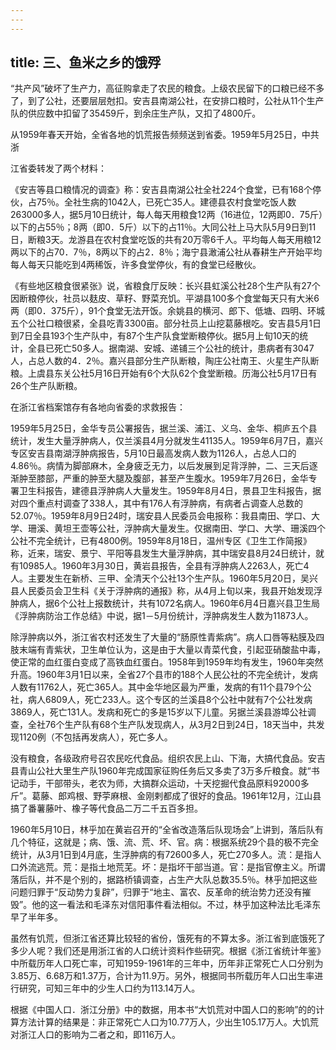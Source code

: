 ```yaml
---
---
---
```

title: 三、鱼米之乡的饿殍
---



“共产风”破坏了生产力，高征购拿走了农民的粮食。上级农民留下的口粮已经不多了，到了公社，还要层层尅扣。安吉县南湖公社，在安排口粮时，公社从11个生产队的供应数中扣留了35459斤，到余庄生产队，又扣了4800斤。

从1959年春天开始，全省各地的饥荒报告频频送到省委。1959年5月25日，中共浙

江省委转发了两个材料：

《安吉等县口粮情况的调查》称：安吉县南湖公社全社224个食堂，已有168个停伙，占75％。全社生病的1042人，已死亡35人。建德县农村食堂吃饭人数263000多人，据5月10日统计，每人每天用粮食12两（16进位，12两即0．75斤）以下的占55％；8两（即0．5斤）以下的占11％。大同公社上马大队5月9日到11日，断粮3天。龙游县在农村食堂吃饭的共有20万零6千人。平均每人每天用粮12两以下的占70．7％，8两以下的占2．8％；海宁县澉浦公社从春耕生产开始平均每人每天只能吃到4两稀饭，许多食堂停伙，有的食堂已经散伙。

《有些地区粮食很紧张》说，省粮食厅反映：长兴县虹溪公社28个生产队有27个因断粮停伙，社员以麸皮、草籽、野菜充饥。平湖县100多个食堂每天只有大米6两（即0．375斤），91个食堂无法开饭。余姚县的横河、郎下、低塘、四明、环城五个公社口粮很紧，全县吃青3300亩。部分社员上山挖葛藤根吃。安吉县5月1日到7日全县193个生产队中，有87个生产队食堂断粮停伙。据5月上旬10天的统计，全县已死亡50多人。据南湖、安城、递铺三个公社的统计，患病者有3047人，占总人数的4．2％。嘉兴县部分生产队断粮，陶庄公社南王、火星生产队断粮。上虞县东关公社5月16日开始有6个大队62个食堂断粮。历海公社5月17日有26个生产队断粮。

在浙江省档案馆存有各地向省委的求救报告：

1959年5月25日，金华专员公署报告，据兰溪、浦江、义乌、金华、桐庐五个县统计，发生大量浮肿病人，仅兰溪县4月分就发生41135人。1959年6月7日，嘉兴专区安吉县南湖浮肿病报告，5月10日最高发病人数为1126人，占总人口的4.86％。病情为脚部麻木，全身疲乏无力，以后发展到足背浮肿，二、三天后逐渐肿至膝部，严重的肿至大腿及腹部，甚至产生腹水。1959年7月26日，金华专署卫生科报告，建德县浮肿病人大量发生。1959年8月4日，景县卫生科报告，据对四个重点村调查了338人，其中有176人有浮肿病，有病者占调查人总数的52.07％。1959年8月9日24时，瑞安县人民委员会电报称：我县南田、学口、大学、珊溪、黄坦王壶等公社，浮肿病大量发生。仅据南田、学口、大学、珊溪四个公社不完全统计，已有4800例。1959年8月18日，温州专区《卫生工作简报》称，近来，瑞安、景宁、平阳等县发生大量浮肿病，其中瑞安县8月24日统计，就有10985人。1960年3月30日，黄岩县报告，全县有浮肿病人2263人，死亡4人。主要发生在新桥、三甲、全清天个公社13个生产队。1960年5月20日，吴兴县人民委员会卫生科《关于浮肿病的通报》称，从4月上旬以来，我县开始发现浮肿病人，据6个公社上报数统计，共有1072名病人。1960年6月4日嘉兴县卫生局《浮肿病防治工作总结》中说，据1－5月份统计，浮肿病发生人数为11873人。

除浮肿病以外，浙江省农村还发生了大量的“肠原性青紫病”。病人口唇等粘膜及四肢末端有青紫状，卫生单位认为，这是由于大量以青菜代食，引起亚硝酸盐中毒，使正常的血红蛋白变成了高铁血红蛋白。1958年到1959年均有发生，1960年突然升高。1960年3月1日以来，全省27个县市的188个人民公社的不完全统计，发病人数有11762人，死亡365人。其中金华地区最为严重，发病的有11个县79个公社，病人6809人，死亡233人。这个专区的兰溪县8个公社中就有7个公社发病3869人，死亡131人。发病和死亡的多是15岁以下儿童。另据兰溪县游埠公社调查，全社76个生产队有68个生产队发现病人，从3月2日到24日，18天当中，共发现1120例（不包括再发病人），死亡多人。

没有粮食，各级政府号召农民吃代食品。组织农民上山、下海，大搞代食品。安吉县青山公社大里生产队1960年完成国家征购任务后又多卖了3万多斤粮食。就“书记动手，干部带头，老农为师，大搞群众运动，十天挖掘代食品原料92000多斤”。葛藤、郎鸡根、野荢麻根、金刚剌都成了很好的食品。1961年12月，江山县搞了番薯藤叶、橡子等代食品二万二千五百多担。

1960年5月10日，林乎加在黄岩召开的“全省改造落后队现场会”上讲到，落后队有几个特征，这就是；病、饿、流、荒、坏、官。病：根据系统29个县的极不完全统计，从3月1日到4月底，生浮肿病的有72600多人，死亡270多人。流：是指人口外流逃荒。荒：是指土地荒芜。坏：是指坏干部当道。官：是指官僚主义。所谓落后队，并不是个别的，据路桥镇调查，占生产大队总数35.5％。林乎加把这些问题归罪于“反动势力复辟”，归罪于“地主、富农、反革命的统治势力还没有摧毁”。他的这一看法和毛泽东对信阳事件看法相似。不过，林乎加这种法比毛泽东早了半年多。

虽然有饥荒，但浙江省还算比较轻的省份，饿死有的不算太多。浙江省到底饿死了多少人呢？我们还是用浙江省的人口统计资料作些研究。根据《浙江省统计年鉴》中所载历年人口死亡率，可知1959-1961年的三年中，历年非正常死亡人口分别为3.85万、6.68万和1.37万，合计为11.9万。另外，根据同书所载历年人口出生率进行研究，可知三年中的少生人口约为113.14万人。

根据《中国人口．浙江分册》中的数据，用本书“大饥荒对中国人口的影响”的的计算方法计算的结果是：非正常死亡人口为10.77万人，少出生105.17万人。大饥荒对浙江人口的影响为二者之和，即116万人。